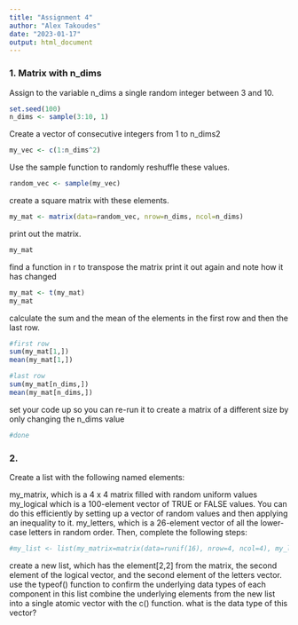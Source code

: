 ```yaml
---
title: "Assignment 4"
author: "Alex Takoudes"
date: "2023-01-17"
output: html_document
---
```


### 1. Matrix with n_dims

Assign to the variable n_dims a single random integer between 3 and 10.
```r
set.seed(100)
n_dims <- sample(3:10, 1)
```
Create a vector of consecutive integers from 1 to n_dims2
```r
my_vec <- c(1:n_dims^2)
```
Use the sample function to randomly reshuffle these values.
```r
random_vec <- sample(my_vec)
```
create a square matrix with these elements.
```r
my_mat <- matrix(data=random_vec, nrow=n_dims, ncol=n_dims)
```
print out the matrix.
```r
my_mat
```
find a function in r to transpose the matrix
print it out again and note how it has changed
```r
my_mat <- t(my_mat)
my_mat
```
calculate the sum and the mean of the elements in the first row and then the last row.
```r
#first row
sum(my_mat[1,])
mean(my_mat[1,])

#last row
sum(my_mat[n_dims,])
mean(my_mat[n_dims,])
```
set your code up so you can re-run it to create a matrix of a different size by only changing the n_dims value
```r
#done
```

### 2. 

Create a list with the following named elements:

my_matrix, which is a 4 x 4 matrix filled with random uniform values
my_logical which is a 100-element vector of TRUE or FALSE values. You can do this efficiently by setting up a vector of random values and then applying an inequality to it.
my_letters, which is a 26-element vector of all the lower-case letters in random order.
Then, complete the following steps:
```r
#my_list <- list(my_matrix=matrix(data=runif(16), nrow=4, ncol=4), my_logical=(a>0.5(rep(runif(10)), 
```



create a new list, which has the element[2,2] from the matrix, the second element of the logical vector, and the second element of the letters vector.
use the typeof() function to confirm the underlying data types of each component in this list
combine the underlying elements from the new list into a single atomic vector with the c() function.
what is the data type of this vector?